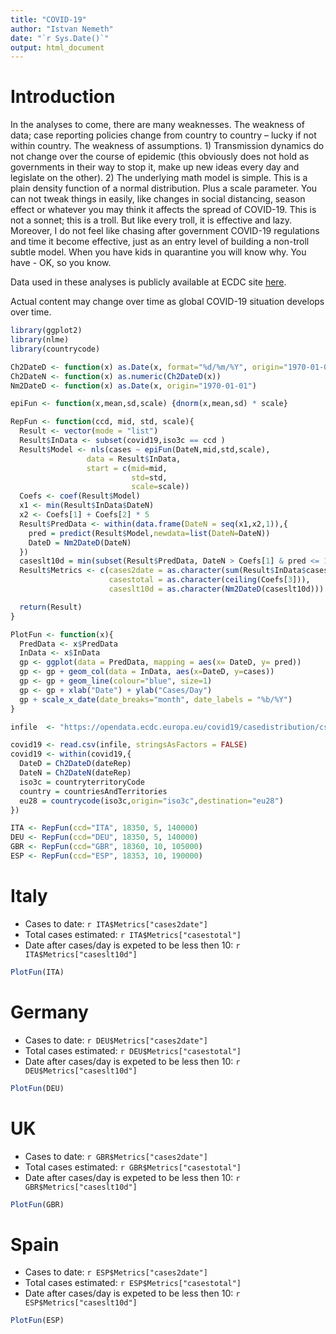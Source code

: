 ```yaml
---
title: "COVID-19"
author: "Istvan Nemeth"
date: "`r Sys.Date()`"
output: html_document
---
```

# Introduction

In the analyses to come, there are many weaknesses. The weakness of data; case reporting policies change from country to country -- lucky if not within country. The weakness of assumptions.  1) Transmission dynamics do not change over the course of epidemic (this obviously does not hold as governments in their way to stop it, make up new ideas every day and legislate on the other). 2) The underlying math model is simple. This is a plain density function of a normal distribution. Plus a scale parameter. You can not tweak things in  easily, like changes in social distancing, season effect or whatever you may think it affects the spread of COVID-19. This is not a sonnet; this is a troll. But like every troll, it is effective and lazy. Moreover, I do not feel like chasing after government COVID-19 regulations and time it become effective, just as an entry level of building a non-troll subtle model.
When you have kids in quarantine you will know why. You have - OK, so you know.  

Data used in these analyses is publicly available at ECDC site [here](https://opendata.ecdc.europa.eu/covid19/casedistribution/csv).

Actual content may change over time as global COVID-19 situation develops over time.
```r
library(ggplot2)
library(nlme)
library(countrycode)
```

```r
Ch2DateD <- function(x) as.Date(x, format="%d/%m/%Y", origin="1970-01-01")
Ch2DateN <- function(x) as.numeric(Ch2DateD(x))
Nm2DateD <- function(x) as.Date(x, origin="1970-01-01")

epiFun <- function(x,mean,sd,scale) {dnorm(x,mean,sd) * scale}

RepFun <- function(ccd, mid, std, scale){
  Result <- vector(mode = "list")
  Result$InData <- subset(covid19,iso3c == ccd )
  Result$Model <- nls(cases ~ epiFun(DateN,mid,std,scale),
                 data = Result$InData,
                 start = c(mid=mid,
                           std=std,
                           scale=scale))
  Coefs <- coef(Result$Model)
  x1 <- min(Result$InData$DateN)
  x2 <- Coefs[1] + Coefs[2] * 5
  Result$PredData <- within(data.frame(DateN = seq(x1,x2,1)),{
    pred = predict(Result$Model,newdata=list(DateN=DateN))
    DateD = Nm2DateD(DateN)
  })
  caseslt10d = min(subset(Result$PredData, DateN > Coefs[1] & pred <= 10)$DateN)
  Result$Metrics <- c(cases2date = as.character(sum(Result$InData$cases)),
                      casestotal = as.character(ceiling(Coefs[3])),
                      caseslt10d = as.character(Nm2DateD(caseslt10d)))

  return(Result)
}

PlotFun <- function(x){
  PredData <- x$PredData
  InData <- x$InData
  gp <- ggplot(data = PredData, mapping = aes(x= DateD, y= pred))
  gp <- gp + geom_col(data = InData, aes(x=DateD, y=cases))
  gp <- gp + geom_line(colour="blue", size=1) 
  gp <- gp + xlab("Date") + ylab("Cases/Day")
  gp + scale_x_date(date_breaks="month", date_labels = "%b/%Y")
}

```


```r
infile  <- "https://opendata.ecdc.europa.eu/covid19/casedistribution/csv"

covid19 <- read.csv(infile, stringsAsFactors = FALSE)
covid19 <- within(covid19,{
  DateD = Ch2DateD(dateRep)
  DateN = Ch2DateN(dateRep)
  iso3c = countryterritoryCode
  country = countriesAndTerritories
  eu28 = countrycode(iso3c,origin="iso3c",destination="eu28")
})

```

```r

ITA <- RepFun(ccd="ITA", 18350, 5, 140000)
DEU <- RepFun(ccd="DEU", 18350, 5, 140000)
GBR <- RepFun(ccd="GBR", 18360, 10, 105000)
ESP <- RepFun(ccd="ESP", 18353, 10, 190000)

```

# Italy

- Cases to date: `r ITA$Metrics["cases2date"]`
- Total cases estimated: `r ITA$Metrics["casestotal"]`
- Date after cases/day is expeted to be less then 10: `r ITA$Metrics["caseslt10d"]`

```r
PlotFun(ITA)
```

# Germany

- Cases to date: `r DEU$Metrics["cases2date"]`
- Total cases estimated: `r DEU$Metrics["casestotal"]`
- Date after cases/day is expeted to be less then 10: `r DEU$Metrics["caseslt10d"]`

```r
PlotFun(DEU)
```

# UK

- Cases to date: `r GBR$Metrics["cases2date"]`
- Total cases estimated: `r GBR$Metrics["casestotal"]`
- Date after cases/day is expeted to be less then 10: `r GBR$Metrics["caseslt10d"]`

```r
PlotFun(GBR)
```

# Spain

- Cases to date: `r ESP$Metrics["cases2date"]`
- Total cases estimated: `r ESP$Metrics["casestotal"]`
- Date after cases/day is expeted to be less then 10: `r ESP$Metrics["caseslt10d"]`

```r
PlotFun(ESP)
```